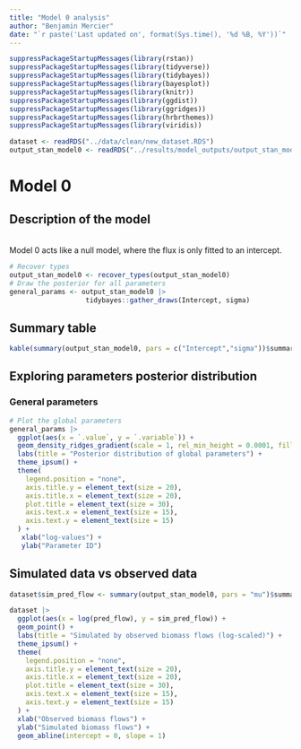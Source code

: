 ```yaml
---
title: "Model 0 analysis"
author: "Benjamin Mercier"
date: "`r paste('Last updated on', format(Sys.time(), '%d %B, %Y'))`"
---
```


<!-- Load nedeed libraries -->
```r
suppressPackageStartupMessages(library(rstan))
suppressPackageStartupMessages(library(tidyverse))
suppressPackageStartupMessages(library(tidybayes))
suppressPackageStartupMessages(library(bayesplot))
suppressPackageStartupMessages(library(knitr))
suppressPackageStartupMessages(library(ggdist))
suppressPackageStartupMessages(library(ggridges))
suppressPackageStartupMessages(library(hrbrthemes))
suppressPackageStartupMessages(library(viridis))
```
<!-- Load the data --> 
```r
dataset <- readRDS("../data/clean/new_dataset.RDS")
output_stan_model0 <- readRDS("../results/model_outputs/output_stan_model0.RDS")
```

# Model 0
## Description of the model
<br>
Model 0 acts like a null model, where the flux is only fitted to an intercept.
<!-- Model equation -->
\begin{align}
F_{ij}^{real} &= 1
\end{align}

```r
# Recover types
output_stan_model0 <- recover_types(output_stan_model0)
# Draw the posterior for all parameters
general_params <- output_stan_model0 |>
                   tidybayes::gather_draws(Intercept, sigma)
```

## Summary table
```r
kable(summary(output_stan_model0, pars = c("Intercept","sigma"))$summary, caption = "Summary table model 0")
```

## Exploring parameters posterior distribution
### General parameters
```r
# Plot the global parameters
general_params |>
  ggplot(aes(x = `.value`, y = `.variable`)) +
  geom_density_ridges_gradient(scale = 1, rel_min_height = 0.0001, fill = "lightskyblue3") +
  labs(title = "Posterior distribution of global parameters") +
  theme_ipsum() +
  theme(
    legend.position = "none",
    axis.title.y = element_text(size = 20),
    axis.title.x = element_text(size = 20),
    plot.title = element_text(size = 30),
    axis.text.x = element_text(size = 15),
    axis.text.y = element_text(size = 15)
  ) +
   xlab("log-values") +
   ylab("Parameter ID")
```

## Simulated data vs observed data
```r
dataset$sim_pred_flow <- summary(output_stan_model0, pars = "mu")$summary[,"mean"]

dataset |>
  ggplot(aes(x = log(pred_flow), y = sim_pred_flow)) +
  geom_point() +
  labs(title = "Simulated by observed biomass flows (log-scaled)") +
  theme_ipsum() +
  theme(
    legend.position = "none",
    axis.title.y = element_text(size = 20),
    axis.title.x = element_text(size = 20),
    plot.title = element_text(size = 30),
    axis.text.x = element_text(size = 15),
    axis.text.y = element_text(size = 15)
  ) +
  xlab("Observed biomass flows") +
  ylab("Simulated biomass flows") +
  geom_abline(intercept = 0, slope = 1)
```
